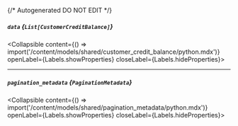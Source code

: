 {/* Autogenerated DO NOT EDIT  */}

##### `data` *{`List[CustomerCreditBalance]`}*
<Collapsible content={() => import('/content/models/shared/customer_credit_balance/python.mdx')} openLabel={Labels.showProperties} closeLabel={Labels.hideProperties}>
</Collapsible>

---
##### `pagination_metadata` *{`PaginationMetadata`}*
<Collapsible content={() => import('/content/models/shared/pagination_metadata/python.mdx')} openLabel={Labels.showProperties} closeLabel={Labels.hideProperties}>
</Collapsible>


